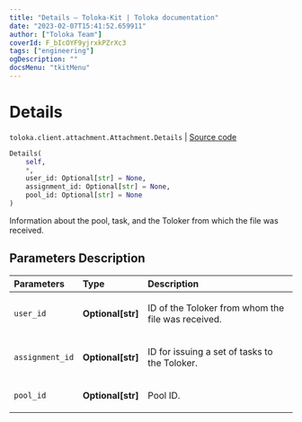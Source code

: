```yaml
---
title: "Details — Toloka-Kit | Toloka documentation"
date: "2023-02-07T15:41:52.659911"
author: ["Toloka Team"]
coverId: F_bIcOYF9yjrxkPZrXc3
tags: ["engineering"]
ogDescription: ""
docsMenu: "tkitMenu"
---
```


# Details
`toloka.client.attachment.Attachment.Details` | [Source code](https://github.com/Toloka/toloka-kit/blob/v1.1.3/src/client/attachment.py#L33)

```python
Details(
    self,
    *,
    user_id: Optional[str] = None,
    assignment_id: Optional[str] = None,
    pool_id: Optional[str] = None
)
```

Information about the pool, task, and the Toloker from which the file was received.

## Parameters Description

| Parameters | Type | Description |
| :----------| :----| :-----------|
`user_id`|**Optional\[str\]**|<p>ID of the Toloker from whom the file was received.</p>
`assignment_id`|**Optional\[str\]**|<p>ID for issuing a set of tasks to the Toloker.</p>
`pool_id`|**Optional\[str\]**|<p>Pool ID.</p>